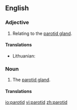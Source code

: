 ==English==

===Adjective===
{{en-adj|-}}

# Relating to the [[parotid gland]].

====Translations====
{{trans-top|relating to the parotid gland}}
* Lithuanian: {{t|lt|paausinis}}
{{trans-mid}}
{{trans-bottom}}

===Noun===
{{en-noun}}

# The [[parotid gland]].

====Translations====
{{trans-see|parotid gland}}

[[io:parotid]]
[[vi:parotid]]
[[zh:parotid]]